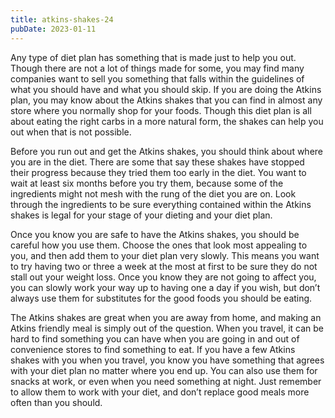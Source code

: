 ```yaml
---
title: atkins-shakes-24
pubDate: 2023-01-11
---
```


Any type of diet plan has something that is made just to help you out. Though there are not a lot of things made for some, you may find many companies want to sell you something that falls within the guidelines of what you should have and what you should skip. If you are doing the Atkins plan, you may know about the Atkins shakes that you can find in almost any store where you normally shop for your foods. Though this diet plan is all about eating the right carbs in a more natural form, the shakes can help you out when that is not possible.

Before you run out and get the Atkins shakes, you should think about where you are in the diet. There are some that say these shakes have stopped their progress because they tried them too early in the diet. You want to wait at least six months before you try them, because some of the ingredients might not mesh with the rung of the diet you are on. Look through the ingredients to be sure everything contained within the Atkins shakes is legal for your stage of your dieting and your diet plan.

Once you know you are safe to have the Atkins shakes, you should be careful how you use them. Choose the ones that look most appealing to you, and then add them to your diet plan very slowly. This means you want to try having two or three a week at the most at first to be sure they do not stall out your weight loss. Once you know they are not going to affect you, you can slowly work your way up to having one a day if you wish, but don’t always use them for substitutes for the good foods you should be eating.

The Atkins shakes are great when you are away from home, and making an Atkins friendly meal is simply out of the question. When you travel, it can be hard to find something you can have when you are going in and out of convenience stores to find something to eat. If you have a few Atkins shakes with you when you travel, you know you have something that agrees with your diet plan no matter where you end up. You can also use them for snacks at work, or even when you need something at night. Just remember to allow them to work with your diet, and don’t replace good meals more often than you should.